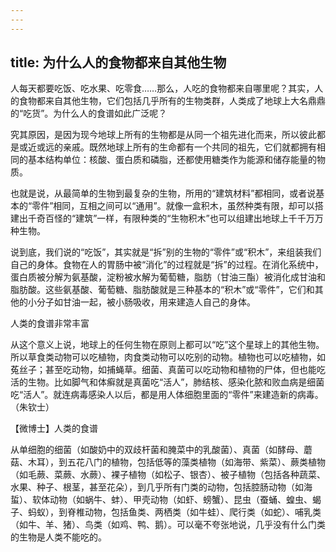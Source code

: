 ```yaml
---
---
---
```

title: 为什么人的食物都来自其他生物
---




人每天都要吃饭、吃水果、吃零食……那么，人吃的食物都来自哪里呢？其实，人的食物都来自其他生物，它们包括几乎所有的生物类群，人类成了地球上大名鼎鼎的“吃货”。为什么人的食谱如此广泛呢？

究其原因，是因为现今地球上所有的生物都是从同一个祖先进化而来，所以彼此都是或近或远的亲戚。既然地球上所有的生命都有一个共同的祖先，它们就都拥有相同的基本结构单位：核酸、蛋白质和磷脂，还都使用糖类作为能源和储存能量的物质。

也就是说，从最简单的生物到最复杂的生物，所用的“建筑材料”都相同，或者说基本的“零件”相同，互相之间可以“通用”。就像一盒积木，虽然种类有限，却可以搭建出千奇百怪的“建筑”一样，有限种类的“生物积木”也可以组建出地球上千千万万种生物。

说到底，我们说的“吃饭”，其实就是“拆”别的生物的“零件”或“积木”，来组装我们自己的身体。食物在人的胃肠中被“消化”的过程就是“拆”的过程。在消化系统中，蛋白质被分解为氨基酸，淀粉被水解为葡萄糖，脂肪（甘油三酯）被消化成甘油和脂肪酸。这些氨基酸、葡萄糖、脂肪酸就是三种基本的“积木”或“零件”，它们和其他的小分子如甘油一起，被小肠吸收，用来建造人自己的身体。

人类的食谱非常丰富



从这个意义上说，地球上的任何生物在原则上都可以“吃”这个星球上的其他生物。所以草食类动物可以吃植物，肉食类动物可以吃别的动物。植物也可以吃植物，如菟丝子；甚至吃动物，如捕蝇草。细菌、真菌可以吃动物和植物的尸体，但也能吃活的生物。比如脚气和体癣就是真菌吃“活人”，肺结核、感染化脓和败血病是细菌吃“活人”。就连病毒感染人以后，都是用人体细胞里面的“零件”来建造新的病毒。（朱钦士）





【微博士】人类的食谱

从单细胞的细菌（如酸奶中的双歧杆菌和腌菜中的乳酸菌）、真菌（如酵母、蘑菇、木耳），到五花八门的植物，包括低等的藻类植物（如海带、紫菜）、蕨类植物（如毛蕨、菜蕨、水蕨）、裸子植物（如松子、银杏）、被子植物（包括各种蔬菜、水果、种子、根茎，甚至花朵），到几乎所有门类的动物，包括腔肠动物（如海蜇）、软体动物（如蜗牛、蚌）、甲壳动物（如虾、螃蟹）、昆虫（蚕蛹、蝗虫、蝎子、蚂蚁），到脊椎动物，包括鱼类、两栖类（如牛蛙）、爬行类（如蛇）、哺乳类（如牛、羊、猪）、鸟类（如鸡、鸭、鹅）。可以毫不夸张地说，几乎没有什么门类的生物是人类不能吃的。
